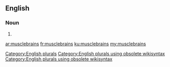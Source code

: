 ==English==

===Noun===
{{head|en}}

# {{plural of|musclebrain}}

[[Category:English plurals]][[Category:English plurals using obsolete wikisyntax]][[Category:English plurals using obsolete wikisyntax]]

[[ar:musclebrains]]
[[fr:musclebrains]]
[[ku:musclebrains]]
[[my:musclebrains]]